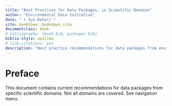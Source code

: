 ```yaml
--- 
title: "Best Practices for Data Packages, in Scientific Domains"
author: "Environmental Data Initiative"
date: "`r Sys.Date()`"
site: bookdown::bookdown_site
documentclass: book
# bibliography: [book.bib, packages.bib]
biblio-style: apalike
# link-citations: yes
description: "Best practice recommendations for data packages from environmental science domains."
---
```


# Preface

This document contains current recommendations for data packages from specific scientific domains. Not all domains are covered.
See navigation menu.

